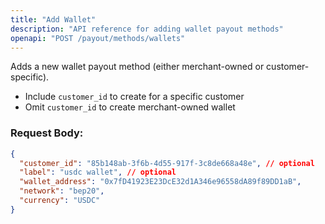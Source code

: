 ```yaml
---
title: "Add Wallet"
description: "API reference for adding wallet payout methods"
openapi: "POST /payout/methods/wallets"
---
```


Adds a new wallet payout method (either merchant-owned or customer-specific).

- Include `customer_id` to create for a specific customer
- Omit `customer_id` to create merchant-owned wallet

### Request Body:

```json
{
  "customer_id": "85b148ab-3f6b-4d55-917f-3c8de668a48e", // optional
  "label": "usdc wallet", // optional
  "wallet_address": "0x7fD41923E23DcE32d1A346e96558dA89f89DD1aB",
  "network": "bep20",
  "currency": "USDC"
}
```

